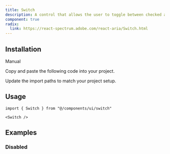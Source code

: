 ```yaml
---
title: Switch
description: A control that allows the user to toggle between checked and not checked.
component: true
radix:
  link: https://react-spectrum.adobe.com/react-aria/Switch.html
---
```


<ComponentPreview name="switch-demo" />

## Installation

<Tabs defaultValue="manual">

<TabsList>
  <TabsTrigger value="manual">Manual</TabsTrigger>
</TabsList>

<TabsContent value="manual">

<Steps>

<Step>Copy and paste the following code into your project.</Step>

<ComponentSource name="switch" />

<Step>Update the import paths to match your project setup.</Step>

</Steps>

</TabsContent>

</Tabs>

## Usage

```tsx
import { Switch } from "@/components/ui/switch"
```

```tsx
<Switch />
```

## Examples

### Disabled

<ComponentPreview name="switch-disabled" />
